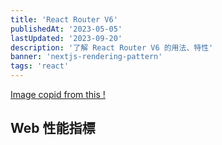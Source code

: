 ```yaml
---
title: 'React Router V6'
publishedAt: '2023-05-05'
lastUpdated: '2023-09-20'
description: '了解 React Router V6 的用法、特性'
banner: 'nextjs-rendering-pattern'
tags: 'react'
---
```


<CloudinaryImg
  mdx
  publicId='boboncode/blogs/nextjs-rendering-pattern/next.js-page-rendering_prnsjr'
  alt='next.js-page-rendering'
  width={730}
  height={900}
/>
[Image copid from this !](https://guydumais.digital/blog/next-js-the-ultimate-cheat-sheet-to-page-rendering/)

## Web 性能指標
